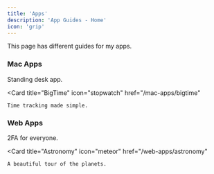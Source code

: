 ```yaml
---
title: 'Apps'
description: 'App Guides - Home'
icon: 'grip'
---
```


This page has different guides for my apps.

### Mac Apps
<CardGroup cols={2}>
  <Card
    title="Stand"
    icon="person"
    href="/mac-apps/stand"
  >
    Standing desk app.
  </Card>

  <Card
    title="BigTime"
    icon="stopwatch"
    href="/mac-apps/bigtime"
  >
    Time tracking made simple.
  </Card>
</CardGroup>

### Web Apps
<CardGroup>
  <Card
    title="tewFA"
    icon="shield-halved"
    href="/web-apps/tewfa"
  >
    2FA for everyone.
  </Card>

  <Card
    title="Astronomy"
    icon="meteor"
    href="/web-apps/astronomy"
  >
    A beautiful tour of the planets.
  </Card>
</CardGroup>
